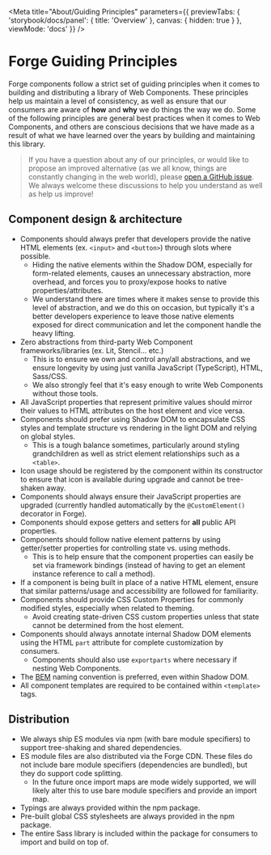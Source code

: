 
<Meta title="About/Guiding Principles" parameters={{
  previewTabs: {
    'storybook/docs/panel': { title: 'Overview' },
    canvas: { hidden: true }
  },
  viewMode: 'docs'
}} />

<PageSection>

# Forge Guiding Principles

Forge components follow a strict set of guiding principles when it comes to building and distributing a library of Web Components. These principles help
us maintain a level of consistency, as well as ensure that our consumers are aware of **how** and **why** we do things the way we do. Some of the following
principles are general best practices when it comes to Web Components, and others are conscious decisions that we have made as a result of what we have
learned over the years by building and maintaining this library.

> If you have a question about any of our principles, or would like to propose an improved alternative (as we all know, things are constantly changing in the web world),
> please [open a GitHub issue](https://github.com/tyler-technologies/forge/issues). We always welcome these discussions to help you understand as well as help us improve!

</PageSection>

<PageSection>

## Component design & architecture

- Components should always prefer that developers provide the native HTML elements (ex. `<input>` and `<button>`) through slots where possible.
  - Hiding the native elements within the Shadow DOM, especially for form-related elements, causes an unnecessary abstraction, more overhead, and forces you to proxy/expose hooks to native properties/attributes.
  - We understand there are times where it makes sense to provide this level of abstraction, and we do this on occasion, but typically it's a better developers experience to
    leave those native elements exposed for direct communication and let the component handle the heavy lifting.
- Zero abstractions from third-party Web Component frameworks/libraries (ex. Lit, Stencil... etc.)
  - This is to ensure we own and control any/all abstractions, and we ensure longevity by using just vanilla JavaScript (TypeScript), HTML, Sass/CSS.
  - We also strongly feel that it's easy enough to write Web Components without those tools.
- All JavaScript properties that represent primitive values should mirror their values to HTML attributes on the host element and vice versa.
- Components should prefer using Shadow DOM to encapsulate CSS styles and template structure vs rendering in the light DOM and relying on global styles.
  - This is a tough balance sometimes, particularly around styling grandchildren as well as strict element relationships such as a `<table>`.
- Icon usage should be registered by the component within its constructor to ensure that icon is available during upgrade and cannot be tree-shaken away.
- Components should always ensure their JavaScript properties are upgraded (currently handled automatically by the `@CustomElement()` decorator in Forge).
- Components should expose getters and setters for **all** public API properties.
- Components should follow native element patterns by using getter/setter properties for controlling state vs. using methods.
  - This is to help ensure that the component properties can easily be set via framework bindings (instead of having to get an element instance reference to call a method).
- If a component is being built in place of a native HTML element, ensure that similar patterns/usage and accessibility are followed for familiarity.
- Components should provide CSS Custom Properties for commonly modified styles, especially when related to theming.
  - Avoid creating state-driven CSS custom properties unless that state cannot be determined from the host element.
- Components should always annotate internal Shadow DOM elements using the HTML `part` attribute for complete customization by consumers.
  - Components should also use `exportparts` where necessary if nesting Web Components.
- The [BEM][BEM] naming convention is preferred, even within Shadow DOM.
- All component templates are required to be contained within `<template>` tags.

## Distribution

- We always ship ES modules via npm (with bare module specifiers) to support tree-shaking and shared dependencies.
- ES module files are also distributed via the Forge CDN. These files do not include bare module specifiers (dependencies are bundled), but they do support code splitting.
  - In the future once import maps are mode widely supported, we will likely alter this to use bare module specifiers and provide an import map.
- Typings are always provided within the npm package.
- Pre-built global CSS stylesheets are always provided in the npm package.
- The entire Sass library is included within the package for consumers to import and build on top of.

</PageSection>

[BEM]: http://getbem.com/naming/
